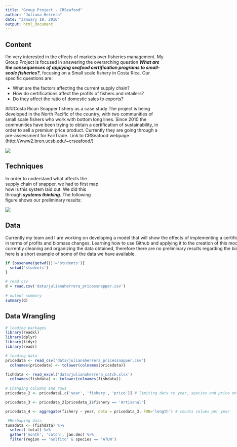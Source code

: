 ```yaml
---
title: "Group Project - CRSeafood"
author: "Juliana Herrera"
date: "January 19, 2016"
output: html_document
---
```


## Content

I'm very interested in the effects of markets over fisheries management. My Group Project is focused in answering the overarching question **_What are the consequences of applying seafood certification programs to 
small-scale fisheries?_**, focusing on a Small scale fishery in Costa Rica. Our specific questions are: 

  + What are the factors affecting the current supply chain?
  + How do certifications affect the profits of fishers and retailers?
  + Do they affect the ratio of domestic sales to exports?

###Costa Rican Snapper fishery as a case study
The project is being developed in the North Pacific of the country, with two communities of small scale fishers who work with bottom long lines. Since 2010 the communities have been trying to obtain a certification of sustainability, in order to sell a premium price product. Currently they are going through a pre-assessment for FairTrade. 
Link to CRSeafood webpage (http://www2.bren.ucsb.edu/~crseafood/)

<div style="width:300px; height=300px">
![](http://www.laff.bren.ucsb.edu/sites/www.laff.bren.ucsb.edu/files/styles/main_people_image/public/images/people/IMGP0301.JPG?itok=0OZ2DSQM)

## Techniques

In order to understand what affects the supply chain of snapper, we had to first map how is this system laid out. We did this through **_systems thinking_**. The following figure shows our preliminary results:

<div style="width:1000px; height=700px">
![](images/julianaherrera_snappermap.png)

## Data

Currently my team and I are working on developing a model that will show the effects of implementing a certification. We are evaluating these changes in terms of profits and biomass changes. 
Learning how to use Github and applying it to the creation of this model would be a great advantage. We are currently cleaning and organizing the data obtained, therefore there are no preliminary results regarding the bio-economic model of snapper. However, here is a short example of some of the data we have available.

```r
if (basename(getwd())!='students'){
  setwd('students')
}
```


```r
# read csv
d = read.csv('data/julianaherrera_pricessnapper.csv')
      
# output summary
summary(d)
```

## Data Wrangling

```r
# loading packages
library(readxl)
library(dplyr)
library(tidyr)
library(readr)

# loading data
pricedata <- read_csv('data/julianaherrera_pricessnapper.csv') 
  colnames(pricedata) <- tolower(colnames(pricedata))

fishdata <- read_excel('data/julianaherrera_catch.xlsx')
  colnames(fishdata) <- tolower(colnames(fishdata))
  
# Changing columns and rows
pricedata_2 <- pricedata[,c('year', 'fishery', 'price')] # limiting data to year, species and price only

pricedata_3 <- pricedata_2[pricedata_2$fishery == 'Artisanal'] 

pricedata_4 <- aggregate(fishery ~ year, data = pricedata_3, FUN='length') # counts values per year

 #Reshaping data 
tunadata <- (fishdata) %>%
  select(-total) %>%
  gather('month', 'catch', jan:dec) %>%
  filter(region == 'Golfito' & species == 'ATUN')
```
